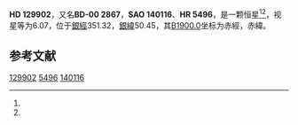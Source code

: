 {{Starbox begin
| name = HD 129902
}}
{{Starbox observe
| epoch = [[J2000.0|J2000.0]]
| constell = {{星座名待查}}<ref name=SIMBAD>{{cite web
 | url=http://simbad.u-strasbg.fr/simbad/sim-id?Ident=HR+5496
 | title =Pulsating variable Star
 | publisher=Centre de Données astronomiques de Strasbourg
 | work=SIMBAD
 | accessdate=2012-07-13}}</ref><ref name=DATA>{{cite web
 | url=http://vizier.u-strasbg.fr/viz-bin/VizieR-5?-out.add=.&-source=5050&-corr=PK=HR&-out.max=9999&HR=5496
 | title=VizieR Detailed Page
 | accessdate=2012-07-13
 | archive-date=2016-03-05
 | archive-url=https://web.archive.org/web/20160305030524/http://vizier.u-strasbg.fr/viz-bin/VizieR-5?-out.add=.&-source=5050&-corr=PK=HR&-out.max=9999&HR=5496
 | dead-url=no
 }}</ref>
| 星官 = 
| ra = {{RA|14|45|11.7}}<ref name=SIMBAD /><ref name=DATA />
| dec = {{DEC|-1|25|4}}<ref name=SIMBAD /><ref name=DATA />
| appmag_v = 6.07<ref name=SIMBAD /><ref name=DATA />
}}
{{Starbox character
| class = M1III<ref name=SIMBAD /><ref name=DATA />
| b-v = 1.61<ref name=SIMBAD /><ref name=DATA />
| u-b = 1.94<ref name=SIMBAD /><ref name=DATA />
| r-i = 0.85E<ref name=SIMBAD /><ref name=DATA />
| variable = 
}}
{{Starbox astrometry
| radial_v = 1.94
| prop_mo_ra = -47
| parallax = 
| p_error = 
}}
{{Starbox catalog
| names =BD-00 2867，[[SAO星表|SAO]] 140116，[[HD星表|HD]] 129902，[[HR星表|HR]] 5496}}
{{Starbox reference |Simbad=HR+5496}}
{{Starbox end}}

'''HD 129902'''，又名'''BD-00 2867'''，'''SAO 140116'''、'''HR 5496'''，是一颗恒星<ref name=SIMBAD /><ref name=DATA />，视星等为6.07，位于[[銀道座標系|銀經]]351.32，[[銀道座標系|銀緯]]50.45，其[[B1900.0|B1900.0]]坐标为赤經{{RA|14|40|2.8}}，赤緯{{DEC|-0|50.45|42}}。

== 参考文献 ==
{{reflist}}

{{star-stub}}

[[Category:HD和HDE天體|129902]]
[[Category:HR天體|5496]]
[[Category:SAO天體|140116]]